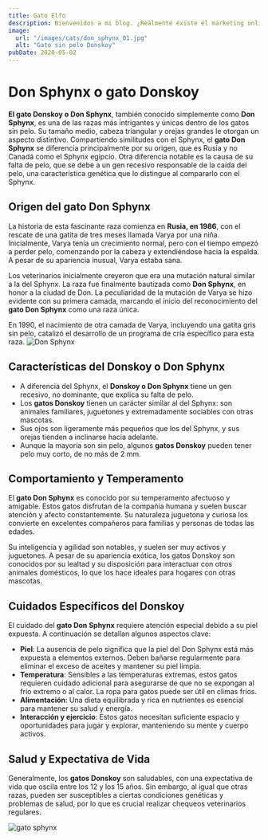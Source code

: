 ```yaml
---
title: Gato Elfo
description: Bienvenidos a mi blog. ¿Realmente existe el marketing online para fotógrafos? ¡Sí! Y vamos a intentar hacer crecer nuestro negocio.
image: 
  url: "/images/cats/don_sphynx_01.jpg"
  alt: "Gato sin pelo Donskoy"
pubDate: 2020-05-02
---
```

# Don Sphynx o gato Donskoy

**El gato Donskoy o Don Sphynx**, también conocido simplemente como **Don Sphynx**, es una de las razas más intrigantes y únicas dentro de los gatos sin pelo. Su tamaño medio, cabeza triangular y orejas grandes le otorgan un aspecto distintivo. Compartiendo similitudes con el Sphynx, el **gato Don Sphynx** se diferencia principalmente por su origen, que es Rusia y no Canadá como el Sphynx egipcio. Otra diferencia notable es la causa de su falta de pelo, que se debe a un gen recesivo responsable de la caída del pelo, una característica genética que lo distingue al compararlo con el Sphynx.





## Origen del gato Don Sphynx
La historia de esta fascinante raza comienza en **Rusia, en 1986**, con el rescate de una gatita de tres meses llamada Varya por una niña. Inicialmente, Varya tenía un crecimiento normal, pero con el tiempo empezó a perder pelo, comenzando por la cabeza y extendiéndose hacia la espalda. A pesar de su apariencia inusual, Varya estaba sana.

Los veterinarios inicialmente creyeron que era una mutación natural similar a la del Sphynx. La raza fue finalmente bautizada como **Don Sphynx**, en honor a la ciudad de Don. La peculiaridad de la mutación de Varya se hizo evidente con su primera camada, marcando el inicio del reconocimiento del **gato Don Sphynx** como una raza única.

En 1990, el nacimiento de otra camada de Varya, incluyendo una gatita gris sin pelo, catalizó el desarrollo de un programa de cría específico para esta raza.
![Don Sphynx](/images/cats/don_sphynx_03.png)
## Características del Donskoy o Don Sphynx
- A diferencia del Sphynx, el **Donskoy o Don Sphynx** tiene un gen recesivo, no dominante, que explica su falta de pelo.
- Los **gatos Donskoy** tienen un carácter similar al del Sphynx: son animales familiares, juguetones y extremadamente sociables con otras mascotas.
- Sus ojos son ligeramente más pequeños que los del Sphynx, y sus orejas tienden a inclinarse hacia adelante.
- Aunque la mayoría son sin pelo, algunos **gatos Donskoy** pueden tener pelo muy corto, de no más de 2 mm.

## Comportamiento y Temperamento
El **gato Don Sphynx** es conocido por su temperamento afectuoso y amigable. Estos gatos disfrutan de la compañía humana y suelen buscar atención y afecto constantemente. Su naturaleza juguetona y curiosa los convierte en excelentes compañeros para familias y personas de todas las edades.

Su inteligencia y agilidad son notables, y suelen ser muy activos y juguetones. A pesar de su apariencia exótica, los gatos Donskoy son conocidos por su lealtad y su disposición para interactuar con otros animales domésticos, lo que los hace ideales para hogares con otras mascotas.

## Cuidados Específicos del Donskoy
El cuidado del **gato Don Sphynx** requiere atención especial debido a su piel expuesta. A continuación se detallan algunos aspectos clave:

- **Piel**: La ausencia de pelo significa que la piel del Don Sphynx está más expuesta a elementos externos. Deben bañarse regularmente para eliminar el exceso de aceites y mantener su piel limpia.
- **Temperatura**: Sensibles a las temperaturas extremas, estos gatos requieren cuidado adicional para asegurarse de que no se expongan al frío extremo o al calor. La ropa para gatos puede ser útil en climas fríos.
- **Alimentación**: Una dieta equilibrada y rica en nutrientes es esencial para mantener su salud y energía.
- **Interacción y ejercicio**: Estos gatos necesitan suficiente espacio y oportunidades para jugar y explorar, manteniendo su mente y cuerpo activos.

## Salud y Expectativa de Vida
Generalmente, los **gatos Donskoy** son saludables, con una expectativa de vida que oscila entre los 12 y los 15 años. Sin embargo, al igual que otras razas, pueden ser susceptibles a ciertas condiciones genéticas y problemas de salud, por lo que es crucial realizar chequeos veterinarios regulares.

![gato sphynx](/images/cats/don_sphynx_02.png)
